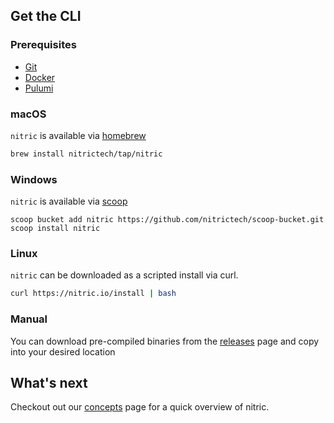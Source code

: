 ## Get the CLI

### Prerequisites

- [Git](https://git-scm.com/)
- [Docker](https://docs.docker.com/get-docker/)
- [Pulumi](https://www.pulumi.com/docs/reference/cli/)

### macOS

`nitric` is available via [homebrew](https://brew.sh/)

```bash
brew install nitrictech/tap/nitric
```

### Windows

`nitric` is available via [scoop](https://scoop-docs.vercel.app/)

```
scoop bucket add nitric https://github.com/nitrictech/scoop-bucket.git
scoop install nitric
```

### Linux

`nitric` can be downloaded as a scripted install via curl.

```bash
curl https://nitric.io/install | bash
```

### Manual

You can download pre-compiled binaries from the [releases](https://github.com/nitrictech/cli/releases) page and copy into your desired location

## What's next

Checkout out our [concepts](/docs/concepts) page for a quick overview of nitric.
